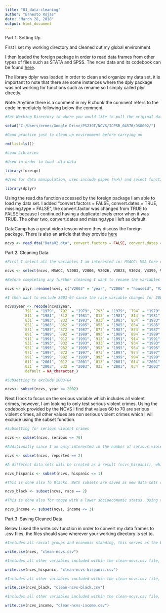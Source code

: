---
title: "01_data-cleaning"
author: "Ernesto Rojas"
date: "March 28, 2018"
output: html_document
---

Part 1: Setting Up

First I set my working directory and cleaned out my global environment. 

I then loaded the foreign package in order to read data frames from other types of files such as STATA and SPSS. The ncvs data and its codebook can be found [here](https://www.icpsr.umich.edu/icpsrweb/NACJD/studies/4576). 

The library dplyr was loaded in order to clean and organize my data set, it is important to note that there are some instances where the dply package was not working for functions such as rename so I simply called plyr directly. 

Note: Anytime there is a comment in my R chunk the comment refers to the code immediately following below the comment. 

```{r}

#Set Working Directory to where you would like to pull the original data file from

setwd("C:/Users/ernes/Google Drive/PS239T/NCVS/ICPSR_04576/DS0002/")

#Good practice just to clean up environment before carrying on

rm(list=ls())

#Load Libraries

#Used in order to load .dta data

library(foreign) 

#Used for data manipulation, uses include pipes (%>%) and select function

library(dplyr) 

```


Using the read.dta function accessed by the foreign package I am able to load my data set. I added "convert.factors = FALSE, convert.dates = TRUE, missing.type = FALSE", the convert.factor was changed from TRUE to FALSE because I continued having a duplicate levels error when it was TRUE. The other two, convert.dates and missing.type I left as default. 

DataCamp has a great video lesson where they discuss the foreign package. There is also an article that they provide [here](https://www.datacamp.com/community/tutorials/r-data-import-tutorial#stata) 

```{r}
ncvs <- read.dta("Data02.dta", convert.factors = FALSE, convert.dates = TRUE, missing.type = FALSE)
```

Part 2: Cleaning Data

```{r}
#First I select all the variables I am interested in: MSACC: MSA Core county, V2003: Year and Quarter, V2006: Household Number, V3023: Race Allocated only up until 2003, V3024: Hispanic Origin, V4399: Reported to Police (whether the crime was reported to the police), V4529: Violent Crime. 

ncvs <- select(ncvs, MSACC, V2003, V2006, V2026, V3023, V3024, V4399, V4529)

#Before completing any further cleaning I want to rename the variables so that they are easier to understand and refer to. When running I continued getting an error (Error:All arguments must be named), this was a result of an error caused by dplyr, the solution according to stack overflow was to load the plyr library directly as seen directly below. 

ncvs <- plyr::rename(ncvs, c("V2003" = "year", "V2006" = "houseid", "V2026" = "income", "V3023" = "race", "V3024" = "hispanic", "V4529" = "serious", "V4399" = "reported" ))

#I then want to exclude 2003-04 since the race variable changes for 2003-04 and does not match up to any previous years. However, before I do so I want to simplify the year variable, the NCVS survey breaks the year down into quarters but for the purposes of this project I want to just look at the years as a whole. Therefore, I must recode the variable. I know there must be a simpler way of recoding, however, I had trouble finding solutions on stack overflow and even among my group members.

ncvs$year <- recode(ncvs$year, 
        `791` = "1979", `792` = "1979", `793` = "1979", `794` = "1979", `801` = "1980", `802` = "1980", `803` = "1980", `804` = "1980",
        `811` = "1981", `812` = "1981", `813` = "1981", `814` = "1981", `821` = "1982", `822` = "1982", `823` = "1982", `824` = "1982",
        `831` = "1983", `832` = "1983", `833` = "1983", `834` = "1983", `841` = "1984", `842` = "1984", `843` = "1984", `844` = "1984",
        `851` = "1985", `852` = "1985", `853` = "1985", `854` = "1985", `861` = "1986", `862` = "1986", `863` = "1986", `864` = "1986",
        `871` = "1987", `872` = "1987", `873` = "1987", `874` = "1987", `881` = "1988", `882` = "1988", `883` = "1988", `884` = "1988",
        `891` = "1989", `892` = "1989", `893` = "1989", `894` = "1989", `901` = "1990", `902` = "1990", `903` = "1990", `904` = "1990",
        `911` = "1991", `912` = "1991", `913` = "1991", `914` = "1991", `921` = "1992", `922` = "1992", `923` = "1992", `924` = "1992",
        `931` = "1993", `932` = "1993", `933` = "1993", `934` = "1993", `941` = "1994", `942` = "1994", `943` = "1994", `944` = "1994",
        `951` = "1995", `952` = "1995", `953` = "1995", `954` = "1995", `961` = "1996", `962` = "1996", `963` = "1996", `964` = "1996",
        `971` = "1997", `972` = "1997", `973` = "1997", `974` = "1997", `981` = "1998", `982` = "1998", `983` = "1998", `984` = "1998",
        `991` = "1999", `992` = "1999", `993` = "1999", `994` = "1999", `001` = "2000", `002` = "2000", `003` = "2000", `004` = "2000",
        `011` = "2001", `012` = "2001", `013` = "2001", `014` = "2001", `021` = "2002", `022` = "2002", `023` = "2002", `024` = "2002",
        `031` = "2003", `032` = "2003", `033` = "2003", `034` = "2003", `044` = "2004", `042` = "2004", `043` = "2004", `044` = "2004",
        .default = NA_character_)

#Subsetting to exclude 2003-04

ncvs<- subset(ncvs, year <= 2002)

```

Next I look to focus on the serious variable which includes all violent crimes, however, I am looking to only test serious violent crimes. Using the codebook provided by the NCVS I find that values 60 to 70 are serious violent crimes, all other values are non serious violent crimes which I will exclude using the subset function. 

```{r}

#Subsetting for serious violent crimes

ncvs <- subset(ncvs, serious <= 70)

#Additionally since I am only interested in the number of serious violent crimes not reported I subset the "reported" variable which is whether or not it was reported to the police, 1 = yes, 2 = no

ncvs <- subset(ncvs, reported == 2)

#A different data sets will be created as a result (ncvs_hispanic), which will only include those who identified as Hispanic. This data frame was created in order to use it to later plot serious violent crime among Hispanics later on. 

ncvs_hispanic <- subset(ncvs, hispanic <= 1)

#This is done also fo Blacks. Both subsets are saved as new data sets since they will later be used to create graphs. 

ncvs_black <- subset(ncvs, race == 2)

#This is done also for those with a lower socioeconomic status. Using the 2000 Department of Health & Human Services guidelines for the purposes of this study anyone with a household income of lower than $17,761 is classified as living under the poverty line. The guidlines can be found here (https://www.census.gov/prod/2001pubs/p60-214.pdf)

ncvs_income <- subset(ncvs, income <= 3)

```

Part 3: Saving Cleaned Data

Below I used the write.csv function in order to convert my data frames to .csv files, the files should save wherever your working directory is set to. 

```{r}

#Includes all racial groups and economic standing, this serves as the base data set overlooking all 40MSAs as a whole

write.csv(ncvs, "clean-ncvs.csv") 

#Includes all other variables included within the clean-ncvs.csv file, however, it only includes those who self identified as Hispanic and excludes any missing values

write.csv(ncvs_hispanic, "clean-ncvs-hispanic.csv") 

#Includes all other variables included within the clean-ncvs.csv file, however, it only includes those who self identified as Black and excludes any missing values

write.csv(ncvs_black, "clean-ncvs-black.csv")

#Includes all other variables included within the clean-ncvs.csv file, however, it only includes those below the poverty line as designated above

write.csv(ncvs_income, "clean-ncvs-income.csv") 


```


